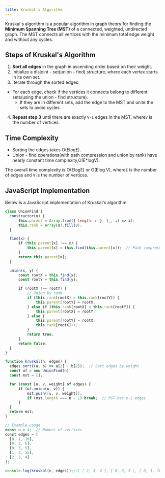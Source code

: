 ```yaml
---
title: Kruskal's Algorithm
---
```


Kruskal's algorithm is a popular algorithm in graph theory for finding the **Minimum Spanning Tree (MST)** of a connected, weighted, undirected graph. The MST connects all vertices with the minimum total edge weight and without any cycles.

## Steps of Kruskal's Algorithm

1. **Sort all edges** in the graph in ascending order based on their weight.
2. Initialize a disjoint - set(union - find) structure, where each vertex starts in its own set.
3. Iterate through the sorted edges:

- For each edge, check if the vertices it connects belong to different sets(using the union - find structure).
  - If they are in different sets, add the edge to the MST and unite the sets to avoid cycles.

4. **Repeat step 3** until there are exactly `V-1` edges in the MST, where`V` is the number of vertices.

## Time Complexity

- Sorting the edges takes O(ElogE).
- Union - find operations(with path compression and union by rank) have nearly constant time complexity,O(E\*logV).

The overall time complexity is O(ElogE) or O(Elog V), where`E` is the number of edges and `V` is the number of vertices.

## JavaScript Implementation

Below is a JavaScript implementation of Kruskal's algorithm:

```JavaScript
class UnionFind {
  constructor(n) {
      this.parent = Array.from({ length: n }, (_, i) => i);
      this.rank = Array(n).fill(0);
  }

  find(x) {
      if (this.parent[x] !== x) {
          this.parent[x] = this.find(this.parent[x]);  // Path compression
      }
      return this.parent[x];
  }

  union(x, y) {
      const rootX = this.find(x);
      const rootY = this.find(y);

      if (rootX !== rootY) {
          // Union by rank
          if (this.rank[rootX] > this.rank[rootY]) {
              this.parent[rootY] = rootX;
          } else if (this.rank[rootX] < this.rank[rootY]) {
              this.parent[rootX] = rootY;
          } else {
              this.parent[rootY] = rootX;
              this.rank[rootX]++;
          }
          return true;
      }
      return false;
  }
}

function kruskal(n, edges) {
  edges.sort((a, b) => a[2] - b[2]);  // Sort edges by weight
  const uf = new UnionFind(n);
  const mst = [];

  for (const [u, v, weight] of edges) {
      if (uf.union(u, v)) {
          mst.push([u, v, weight]);
          if (mst.length === n - 1) break;  // MST has n-1 edges
      }
  }
  return mst;
}

// Example usage
const n = 4;  // Number of vertices
const edges = [
  [0, 1, 10],
  [0, 2, 6],
  [0, 3, 5],
  [1, 3, 15],
  [2, 3, 4]
];

console.log(kruskal(n, edges));//[ [ 2, 3, 4 ], [ 0, 3, 5 ], [ 0, 1, 10 ] ]
```
